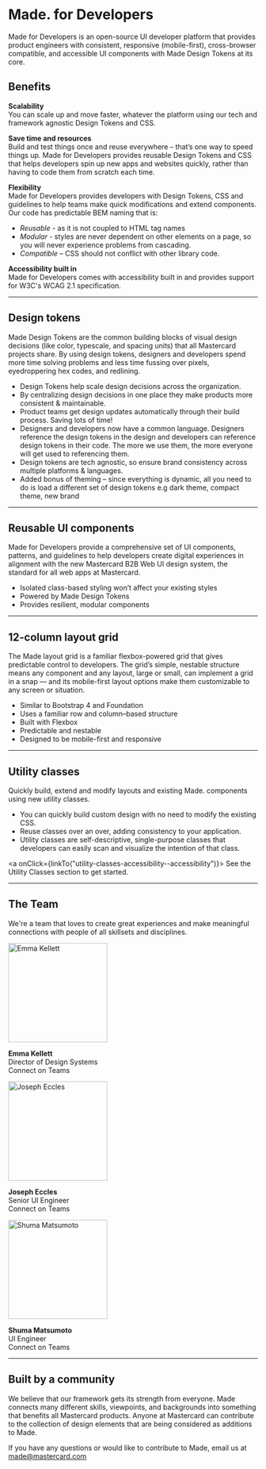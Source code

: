 
<Meta title="Hello/Overview" />

# Made. for Developers

Made for Developers is an open-source UI developer platform that provides product engineers with consistent,
responsive (mobile-first), cross-browser compatible, and accessible UI components with Made Design Tokens at
its core.

## Benefits

**Scalability**  
You can scale up and move faster, whatever the platform using our tech and framework agnostic Design Tokens and CSS.

**Save time and resources**  
Build and test things once and reuse everywhere – that’s one way to speed things up.  Made for Developers provides reusable Design Tokens and CSS
that helps developers spin up new apps and websites quickly, rather than having to code them from scratch each time.

**Flexibility**  
Made for Developers provides developers with Design Tokens, CSS and guidelines to help teams make quick modifications and extend components.
Our code has predictable BEM naming that is:
 * *Reusable* - as it is not coupled to HTML tag names
 * *Modular* - styles are never dependent on other elements on a page, so you will never experience problems from cascading.
 * *Compatible* – CSS should not conflict with other library code.

**Accessibility built in**  
Made for Developers comes with accessibility built in and provides support for W3C's WCAG 2.1 specification.

<hr />

## Design tokens

Made Design Tokens are the common building blocks of visual design decisions (like color, typescale, and spacing units) that all Mastercard projects share.
By using design tokens, designers and developers spend more time solving problems and less time fussing over pixels, eyedroppering hex codes, and redlining.

- Design Tokens help scale design decisions across the organization.
- By centralizing design decisions in one place they make products more consistent & maintainable.
- Product teams get design updates automatically through their build process. Saving lots of time!
- Designers and developers now have a common language. Designers reference the design tokens in the design and developers can reference design tokens in their code. The more we use them, the more everyone will get used to referencing them.
- Design tokens are tech agnostic, so ensure brand consistency across multiple platforms & languages.
- Added bonus of theming – since everything is dynamic, all you need to do is load a different set of design tokens e.g dark theme, compact theme, new brand

<hr />

## Reusable UI components

Made for Developers provide a comprehensive set of UI components, patterns, and guidelines to help developers create digital experiences in alignment with the new Mastercard B2B Web UI design system, the standard for all web apps at Mastercard.

* Isolated class-based styling won’t affect your existing styles
* Powered by Made Design Tokens
* Provides resilient, modular components

<hr />

## 12-column layout grid

The Made layout grid is a familiar flexbox-powered grid that gives predictable control to developers.
The grid’s simple, nestable structure means any component and any layout, large or small, can implement
a grid in a snap — and its mobile-first layout options make them customizable to any screen or situation.

- Similar to Bootstrap 4 and Foundation
- Uses a familiar row and column–based structure
- Built with Flexbox
- Predictable and nestable
- Designed to be mobile-first and responsive

<hr />

## Utility classes

Quickly build, extend and modify layouts and existing Made. components using new utility classes.

- You can quickly build custom design with no need to modify the existing CSS.
- Reuse classes over an over, adding consistency to your application.
- Utility classes are self-descriptive, single-purpose classes that developers can easily scan and visualize the intention of that class.

<a onClick={linkTo("utility-classes-accessibility--accessibility")}>
  See the Utility Classes section to get started.
</a>

<hr />

## The Team

We're a team that loves to create great experiences and make meaningful connections with people of all skillsets and disciplines.

<div class="made-l-grid">
  <div class="made-l-grid__row">
    <div class="made-l-grid__item">
      <img
        src="https://cdn.jsdelivr.net/gh/joseph-eccles/made-storybook@main/storybook/stories/assets/images/emma%402x.png"
        width="200"
        alt="Emma Kellett"
      />
      <p>
        <strong>Emma Kellett</strong> <br />
        Director of Design Systems
        <br />
          Connect on Teams
      </p>
    </div>
    <div class="made-l-grid__item">
      <img
        src="https://cdn.jsdelivr.net/gh/joseph-eccles/made-storybook@main/storybook/stories/assets/images/joey.png"
        width="200"
        alt="Joseph Eccles"
      />
      <p>
        <strong>Joseph Eccles</strong> <br />
        Senior UI Engineer
        <br />
          Connect on Teams
      </p>
    </div>
    <div class="made-l-grid__item">
      <img
        src="https://cdn.jsdelivr.net/gh/joseph-eccles/made-storybook@main/storybook/stories/assets/images/shuma.png"
        width="200"
        alt="Shuma Matsumoto"
      />
      <p>
        <strong>Shuma Matsumoto</strong> <br />
        UI Engineer <br />
          Connect on Teams
      </p>
    </div>
  </div>
</div>

<hr />

## Built by a community

We believe that our framework gets its strength from everyone. Made connects many different skills, viewpoints, and backgrounds into something that benefits all Mastercard products. Anyone at Mastercard can contribute to the collection of design elements that are being considered as additions to Made.

If you have any questions or would like to contribute to Made, email us at <a href="mailto:made@mastercard.com">made@mastercard.com</a>
